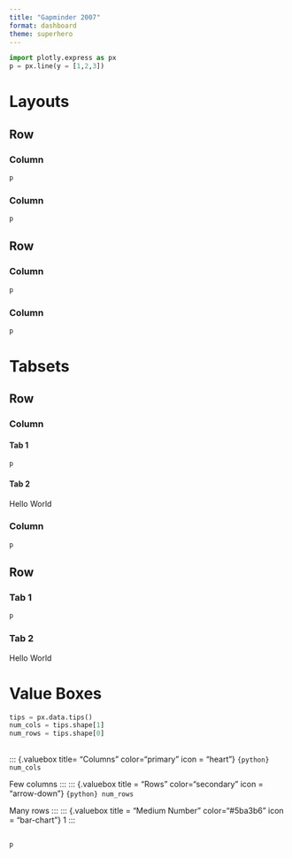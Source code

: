```yaml
---
title: "Gapminder 2007"
format: dashboard
theme: superhero
---
```


```python
import plotly.express as px
p = px.line(y = [1,2,3])
```

# Layouts

## Row {height="30%"}

### Column  {width="20%"}

```python
p
```

### Column {width="80%"}

```python
p
```


## Row {height="70%"}

### Column {width="75%"}

```python
p
```

### Column {width="25%"}

```python
p
```

# Tabsets

## Row {height="30%"}

### Column  {.tabset width="20%"}

#### Tab 1

```python
p
```

#### Tab 2

Hello World 

### Column 

```python
p
```


## Row {.tabset height="70%"}

### Tab 1

```python
p
```

### Tab 2

Hello World

# Value Boxes

```python
tips = px.data.tips()
num_cols = tips.shape[1]
num_rows = tips.shape[0]
```

## {height="20%"}

::: {.valuebox title= "Columns" color="primary" icon = "heart"}
`{python} num_cols`

Few columns
:::
::: {.valuebox title = "Rows" color="secondary" icon = "arrow-down"}
`{python} num_rows`

Many rows
:::
::: {.valuebox title = "Medium Number" color="#5ba3b6" icon = "bar-chart"}
1
:::

##

```python
p
```
